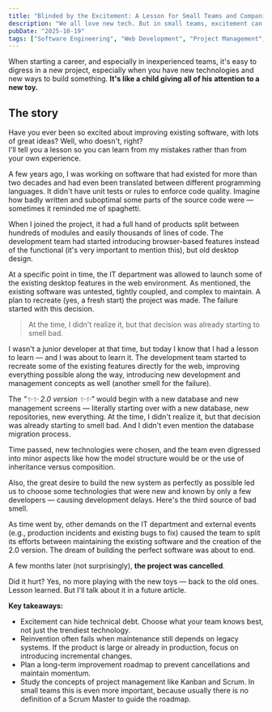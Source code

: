 ```yaml
---
title: "Blinded by the Excitement: A Lesson for Small Teams and Companies"
description: "We all love new tech. But in small teams, excitement can turn into distraction — fast."
pubDate: "2025-10-19"
tags: ["Software Engineering", "Web Development", "Project Management", "Technical Debt", "Lessons Learned", "Best Practices", "Team Dynamics", "Software Architecture"]
---
```


When starting a career, and especially in inexperienced teams, it's easy to digress in a new project, especially when you have new technologies and new ways to build something. **It's like a child giving all of his attention to a new toy.**

## The story

Have you ever been so excited about improving existing software, with lots of great ideas? Well, who doesn't, right?   
I'll tell you a lesson so you can learn from my mistakes rather than from your own experience.

A few years ago, I was working on software that had existed for more than two decades and had even been translated between different programming languages. It didn't have unit tests or rules to enforce code quality. Imagine how badly written and suboptimal some parts of the source code were — sometimes it reminded me of spaghetti.

When I joined the project, it had a full hand of products split between hundreds of modules and easily thousands of lines of code. The development team had started introducing browser-based features instead of the functional (it's very important to mention this), but old desktop design.

At a specific point in time, the IT department was allowed to launch some of the existing desktop features in the web environment. As mentioned, the existing software was untested, tightly coupled, and complex to maintain. A plan to recreate (yes, a fresh start) the project was made. The failure started with this decision.

> At the time, I didn't realize it, but that decision was already starting to smell bad.

I wasn't a junior developer at that time, but today I know that I had a lesson to learn — and I was about to learn it. The development team started to recreate some of the existing features directly for the web, improving everything possible along the way, introducing new development and management concepts as well (another smell for the failure).

The *"✨✨ 2.0 version ✨✨"* would begin with a new database and new management screens — literally starting over with a new database, new repositories, new everything. At the time, I didn't realize it, but that decision was already starting to smell bad. And I didn't even mention the database migration process.

Time passed, new technologies were chosen, and the team even digressed into minor aspects like how the model structure would be or the use of inheritance versus composition.

Also, the great desire to build the new system as perfectly as possible led us to choose some technologies that were new and known by only a few developers — causing development delays. Here's the third source of bad smell.

As time went by, other demands on the IT department and external events (e.g., production incidents and existing bugs to fix) caused the team to split its efforts between maintaining the existing software and the creation of the 2.0 version. The dream of building the perfect software was about to end.

A few months later (not surprisingly), **the project was cancelled**.

Did it hurt? Yes, no more playing with the new toys — back to the old ones.
Lesson learned. But I'll talk about it in a future article.

**Key takeaways:**
- Excitement can hide technical debt. Choose what your team knows best, not just the trendiest technology.  
- Reinvention often fails when maintenance still depends on legacy systems. If the product is large or already in production, focus on introducing incremental changes.  
- Plan a long-term improvement roadmap to prevent cancellations and maintain momentum.  
- Study the concepts of project management like Kanban and Scrum. In small teams this is even more important, because usually there is no definition of a Scrum Master to guide the roadmap.
